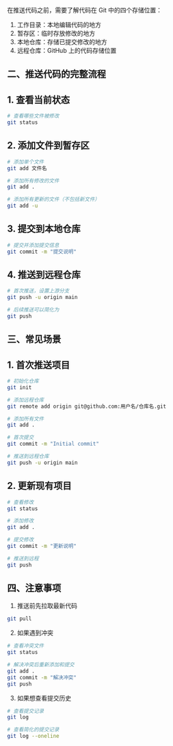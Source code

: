 在推送代码之前，需要了解代码在 Git 中的四个存储位置：

1. 工作目录：本地编辑代码的地方
2. 暂存区：临时存放修改的地方
3. 本地仓库：存储已提交修改的地方
4. 远程仓库：GitHub 上的代码存储位置

## 二、推送代码的完整流程
## 1. 查看当前状态
```bash
# 查看哪些文件被修改
git status
 ```

## 2. 添加文件到暂存区
```bash
# 添加单个文件
git add 文件名

# 添加所有修改的文件
git add .

# 添加所有更新的文件（不包括新文件）
git add -u
 ```

## 3. 提交到本地仓库
```bash
# 提交并添加提交信息
git commit -m "提交说明"
 ```

## 4. 推送到远程仓库
```bash
# 首次推送，设置上游分支
git push -u origin main

# 后续推送可以简化为
git push
 ```

## 三、常见场景
## 1. 首次推送项目
```bash
# 初始化仓库
git init

# 添加远程仓库
git remote add origin git@github.com:用户名/仓库名.git

# 添加所有文件
git add .

# 首次提交
git commit -m "Initial commit"

# 推送到远程仓库
git push -u origin main
 ```

## 2. 更新现有项目
```bash
# 查看修改
git status

# 添加修改
git add .

# 提交修改
git commit -m "更新说明"

# 推送到远程
git push
 ```

## 四、注意事项
1. 推送前先拉取最新代码
```bash
git pull
 ```

2. 如果遇到冲突
```bash
# 查看冲突文件
git status

# 解决冲突后重新添加和提交
git add .
git commit -m "解决冲突"
git push
 ```

3. 如果想查看提交历史
```bash
# 查看提交记录
git log

# 查看简化的提交记录
git log --oneline
 ```
